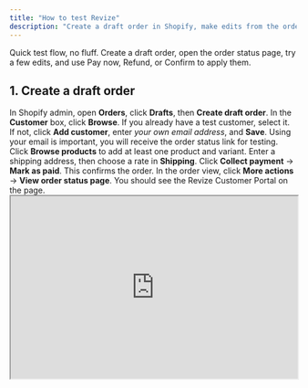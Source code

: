 ```yaml
---
title: "How to test Revize"
description: "Create a draft order in Shopify, make edits from the order status page, and confirm the changes with Pay now, Refund, or Confirm."
---
```


<Note>
  Quick test flow, no fluff. Create a draft order, open the order status page, try a few edits, and use Pay now, Refund, or Confirm to apply them.
</Note>

## 1. Create a draft order

<Steps>
  <Step title="Go to Orders → Drafts → Create draft order">
    In Shopify admin, open <strong>Orders</strong>, click <strong>Drafts</strong>, then <strong>Create draft order</strong>.
  </Step>

  <Step title="Select or create a test customer">
    In the <strong>Customer</strong> box, click <strong>Browse</strong>. If you already have a test customer, select it.  
    If not, click <strong>Add customer</strong>, enter <em>your own email address</em>, and <strong>Save</strong>.  
    Using your email is important, you will receive the order status link for testing.
  </Step>

  <Step title="Add items and a shipping rate">
    Click <strong>Browse products</strong> to add at least one product and variant. Enter a shipping address, then choose a rate in <strong>Shipping</strong>.
  </Step>

  <Step title="Convert the draft to an order">
    Click <strong>Collect payment</strong> → <strong>Mark as paid</strong>. This confirms the order.
  </Step>

  <Step title="Open the order status page">
    In the order view, click <strong>More actions</strong> → <strong>View order status page</strong>. You should see the Revize Customer Portal on the page.
  </Step>
</Steps>


  <iframe
    src="https://www.youtube.com/embed/qyCPbXqr_ow"
    title="Shopify: create a draft order"
    width="100%"
    height="320"
    style={{ border: 0, borderRadius: "12px", boxShadow: "0 4px 14px rgba(0,0,0,0.08)" }}
    allow="accelerometer; autoplay; clipboard-write; encrypted-media; gyroscope; picture-in-picture"
    allowFullScreen
  />
  <small>Video guide, creating a draft order in Shopify.</small>

---

## 2. Make edits on the order status page

<Steps>
  <Step title="Add a product">
    Add an item from the Revize Customer Portal. You will see a <strong>Pay now</strong> card with the extra amount and an updated order summary. Click <strong>Pay now</strong> to charge and apply the change.
  </Step>

  <Step title="Remove value or downgrade">
    Remove an item, lower quantity, or switch to a cheaper variant. Revize shows a <strong>Refund</strong> button with the amount and an updated summary. Click <strong>Refund</strong> to apply it.
  </Step>

  <Step title="Make a change with no price difference">
    Swap a variant that costs the same, or edit details that do not change the total. Revize shows a <strong>Confirm</strong> button. Click <strong>Confirm</strong> to apply the edit.
  </Step>

  <Step title="Use Undo if needed">
    Each proposed change includes an <strong>Undo</strong> option so you can return to the original state before applying it.
  </Step>
</Steps>

<Note>
  After you click <strong>Pay now</strong>, <strong>Refund</strong>, or <strong>Confirm</strong>, Revize updates the Shopify order immediately. The products, totals, and shipping method reflect the change right away.
</Note>

---

## 3. Scenarios to try

- **Update the shipping address.** Change the address and save. The order summary refreshes in the portal.  
- **Swap a variant (same price).** Change size or color. You will see **Confirm** and **Undo**. Click **Confirm** to apply.  
- **Add a product.** The portal shows a **Pay now** card with the additional amount and an updated summary. Click **Pay now** to charge and apply.  
- **Upgrade the shipping method.** Pick a faster option. If it costs more, you will see **Pay now** with the difference.  
- **Cancel the order.** Choose **Cancel order**. Revize follows your refund setting, either original payment or store credit, and shows the amount before you confirm.  
- **Generate a tax invoice.** Open **Edit tax invoice**, add or update billing details or a tax ID, then download the updated invoice.  
- **Contact support.** Use **Support** in the portal to send a request. This is useful when an edit needs human help.

---

<Note>
  Done. If you do not see the Revize Customer Portal and Notifications on the order status page, add the Revize blocks in the Shopify checkout editor, then test again.
</Note>
